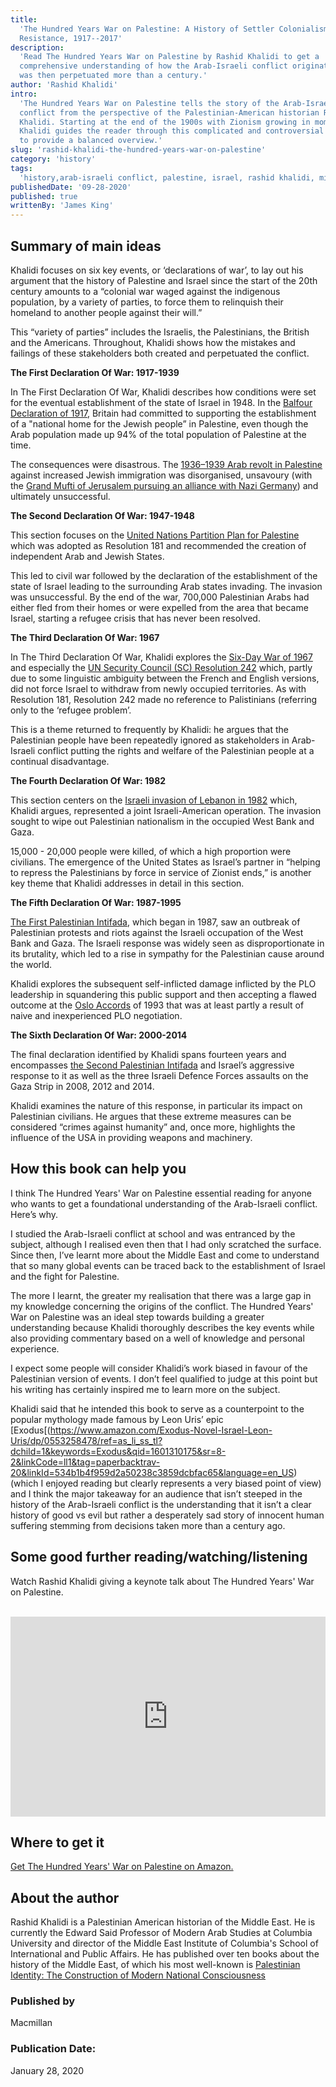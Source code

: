 ```yaml
---
title:
  'The Hundred Years War on Palestine: A History of Settler Colonialism and
  Resistance, 1917--2017'
description:
  'Read The Hundred Years War on Palestine by Rashid Khalidi to get a
  comprehensive understanding of how the Arab-Israeli conflict originated and
  was then perpetuated more than a century.'
author: 'Rashid Khalidi'
intro:
  'The Hundred Years War on Palestine tells the story of the Arab-Israeli
  conflict from the perspective of the Palestinian-American historian Rashid
  Khalidi. Starting at the end of the 1900s with Zionism growing in momentum,
  Khalidi guides the reader through this complicated and controversial subject
  to provide a balanced overview.'
slug: 'rashid-khalidi-the-hundred-years-war-on-palestine'
category: 'history'
tags:
  'history,arab-israeli conflict, palestine, israel, rashid khalidi, middle east'
publishedDate: '09-28-2020'
published: true
writtenBy: 'James King'
---
```


## Summary of main ideas

Khalidi focuses on six key events, or ‘declarations of war’, to lay out his
argument that the history of Palestine and Israel since the start of the 20th
century amounts to a “colonial war waged against the indigenous population, by a
variety of parties, to force them to relinquish their homeland to another people
against their will.”

This “variety of parties” includes the Israelis, the Palestinians, the British
and the Americans. Throughout, Khalidi shows how the mistakes and failings of
these stakeholders both created and perpetuated the conflict.

**The First Declaration Of War: 1917-1939**

In The First Declaration Of War, Khalidi describes how conditions were set for
the eventual establishment of the state of Israel in 1948. In the
[Balfour Declaration of 1917](https://www.youtube.com/watch?v=wl1d4WyleY4),
Britain had committed to supporting the establishment of a "national home for
the Jewish people” in Palestine, even though the Arab population made up 94% of
the total population of Palestine at the time.

The consequences were disastrous. The
[1936–1939 Arab revolt in Palestine](https://en.wikipedia.org/wiki/1936%E2%80%931939_Arab_revolt_in_Palestine)
against increased Jewish immigration was disorganised, unsavoury (with the
[Grand Mufti of Jerusalem pursuing an alliance with Nazi Germany](https://www.timesofisrael.com/full-official-record-what-the-mufti-said-to-hitler/))
and ultimately unsuccessful.

**The Second Declaration Of War: 1947-1948**

This section focuses on the
[United Nations Partition Plan for Palestine](<https://en.wikipedia.org/wiki/United_Nations_Partition_Plan_for_Palestine#:~:text=The%20United%20Nations%20Partition%20Plan,as%20Resolution%20181%20(II).>)
which was adopted as Resolution 181 and recommended the creation of independent
Arab and Jewish States.

This led to civil war followed by the declaration of the establishment of the
state of Israel leading to the surrounding Arab states invading. The invasion
was unsuccessful. By the end of the war, 700,000 Palestinian Arabs had either
fled from their homes or were expelled from the area that became Israel,
starting a refugee crisis that has never been resolved.

**The Third Declaration Of War: 1967**

In The Third Declaration Of War, Khalidi explores the
[Six-Day War of 1967](https://www.youtube.com/watch?v=hHqJ6pgdE-c) and
especially the
[UN Security Council (SC) Resolution 242](https://en.wikipedia.org/wiki/United_Nations_Security_Council_Resolution_242)
which, partly due to some linguistic ambiguity between the French and English
versions, did not force Israel to withdraw from newly occupied territories. As
with Resolution 181, Resolution 242 made no reference to Palistinians (referring
only to the ‘refugee problem’.

This is a theme returned to frequently by Khalidi: he argues that the
Palestinian people have been repeatedly ignored as stakeholders in Arab-Israeli
conflict putting the rights and welfare of the Palestinian people at a continual
disadvantage.

**The Fourth Declaration Of War: 1982**

This section centers on the
[Israeli invasion of Lebanon in 1982](https://en.wikipedia.org/wiki/1982_Lebanon_War)
which, Khalidi argues, represented a joint Israeli-American operation. The
invasion sought to wipe out Palestinian nationalism in the occupied West Bank
and Gaza.

15,000 - 20,000 people were killed, of which a high proportion were civilians.
The emergence of the United States as Israel’s partner in “helping to repress
the Palestinians by force in service of Zionist ends,” is another key theme that
Khalidi addresses in detail in this section.

**The Fifth Declaration Of War: 1987-1995**

[The First Palestinian Intifada](https://en.wikipedia.org/wiki/First_Intifada),
which began in 1987, saw an outbreak of Palestinian protests and riots against
the Israeli occupation of the West Bank and Gaza. The Israeli response was
widely seen as disproportionate in its brutality, which led to a rise in
sympathy for the Palestinian cause around the world.

Khalidi explores the subsequent self-inflicted damage inflicted by the PLO
leadership in squandering this public support and then accepting a flawed
outcome at the [Oslo Accords](https://en.wikipedia.org/wiki/Oslo_I_Accord) of
1993 that was at least partly a result of naive and inexperienced PLO
negotiation.

**The Sixth Declaration Of War: 2000-2014**

The final declaration identified by Khalidi spans fourteen years and encompasses
[the Second Palestinian Intifada](https://en.wikipedia.org/wiki/Al-Aqsa_Intifada)
and Israel’s aggressive response to it as well as the three Israeli Defence
Forces assaults on the Gaza Strip in 2008, 2012 and 2014.

Khalidi examines the nature of this response, in particular its impact on
Palestinian civilians. He argues that these extreme measures can be considered
“crimes against humanity” and, once more, highlights the influence of the USA in
providing weapons and machinery.

## How this book can help you

I think The Hundred Years' War on Palestine essential reading for anyone who
wants to get a foundational understanding of the Arab-Israeli conflict. Here’s
why.

I studied the Arab-Israeli conflict at school and was entranced by the subject,
although I realised even then that I had only scratched the surface. Since then,
I’ve learnt more about the Middle East and come to understand that so many
global events can be traced back to the establishment of Israel and the fight
for Palestine.

The more I learnt, the greater my realisation that there was a large gap in my
knowledge concerning the origins of the conflict. The Hundred Years' War on
Palestine was an ideal step towards building a greater understanding because
Khalidi thoroughly describes the key events while also providing commentary
based on a well of knowledge and personal experience.

I expect some people will consider Khalidi’s work biased in favour of the
Palestinian version of events. I don’t feel qualified to judge at this point but
his writing has certainly inspired me to learn more on the subject.

Khalidi said that he intended this book to serve as a counterpoint to the
popular mythology made famous by Leon Uris’ epic
[Exodus[(https://www.amazon.com/Exodus-Novel-Israel-Leon-Uris/dp/0553258478/ref=as_li_ss_tl?dchild=1&keywords=Exodus&qid=1601310175&sr=8-2&linkCode=ll1&tag=paperbacktrav-20&linkId=534b1b4f959d2a50238c3859dcbfac65&language=en_US)
(which I enjoyed reading but clearly represents a very biased point of view) and
I think the major takeaway for an audience that isn’t steeped in the history of
the Arab-Israeli conflict is the understanding that it isn’t a clear history of
good vs evil but rather a desperately sad story of innocent human suffering
stemming from decisions taken more than a century ago.

## Some good further reading/watching/listening

Watch Rashid Khalidi giving a keynote talk about The Hundred Years' War on
Palestine.

<br />
<iframe
  width="100%"
  height="320px"
  src="https://www.youtube.com/embed/yp1hxZMocS4"
  frameBorder="0"
  allow="accelerometer; autoplay; encrypted-media; gyroscope; picture-in-picture"
  allowFullScreen
></iframe>

## Where to get it

[Get The Hundred Years' War on Palestine on Amazon.](https://www.amazon.com/Hundred-Years-War-Palestine-Resistance/dp/1627798552/ref=as_li_ss_tl?crid=1HG52GAT9EHTN&dchild=1&keywords=the+100+years+war+on+palestine&qid=1601307976&sprefix=the+100+years+wa,aps,229&sr=8-1&linkCode=ll1&tag=paperbacktrav-20&linkId=182fffdfe9317b7a86389a4a777130f7&language=en_US)

## About the author

Rashid Khalidi is a Palestinian American historian of the Middle East. He is
currently the Edward Said Professor of Modern Arab Studies at Columbia
University and director of the Middle East Institute of Columbia's School of
International and Public Affairs. He has published over ten books about the
history of the Middle East, of which his most well-known is
[Palestinian Identity: The Construction of Modern National Consciousness](https://www.amazon.com/Palestinian-Identity-Construction-National-Consciousness/dp/023115075X/ref=as_li_ss_tl?dchild=1&keywords=Palestinian+Identity:+The+Construction+of+Modern+National+Consciousness&qid=1601308256&sr=8-1&linkCode=ll1&tag=paperbacktrav-20&linkId=eef21ff53086dba47fbad1336a1ab8d1&language=en_US)

### Published by

Macmillan

### Publication Date:

January 28, 2020
